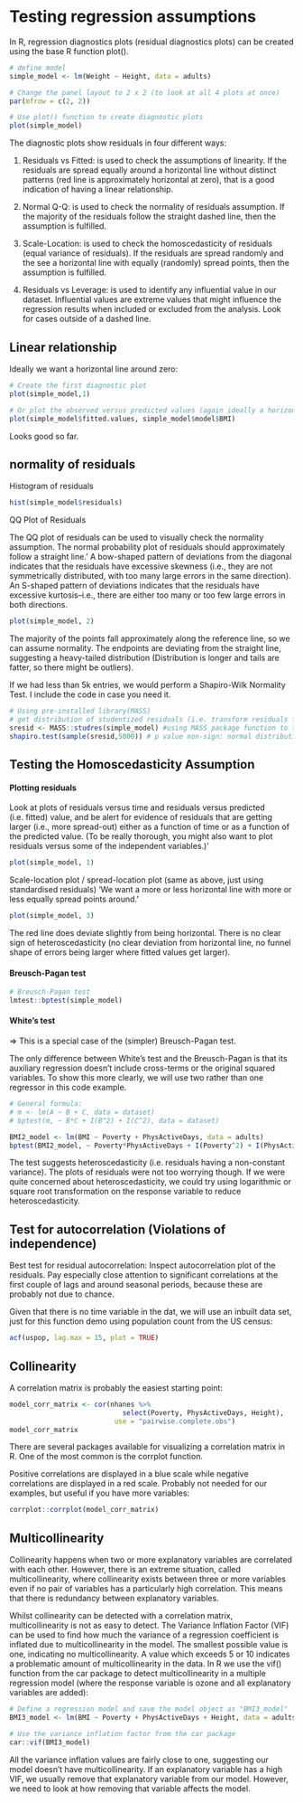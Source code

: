 
# Testing regression assumptions

In R, regression diagnostics plots (residual diagnostics plots) can be created using the base R function plot().

```r

# define model
simple_model <- lm(Weight ~ Height, data = adults)

# Change the panel layout to 2 x 2 (to look at all 4 plots at once)
par(mfrow = c(2, 2))

# Use plot() function to create diagnostic plots
plot(simple_model)
```


The diagnostic plots show residuals in four different ways:

1. Residuals vs Fitted: is used to check the assumptions of linearity. If the residuals are spread equally around a horizontal line without distinct patterns (red line is approximately horizontal at zero), that is a good indication of having a linear relationship.

2. Normal Q-Q: is used to check the normality of residuals assumption. If the majority of the residuals follow the straight dashed line, then the assumption is fulfilled.

3. Scale-Location: is used to check the homoscedasticity of residuals (equal variance of residuals). If the residuals are spread randomly and the see a horizontal line with equally (randomly) spread points, then the assumption is fulfilled.

4. Residuals vs Leverage: is used to identify any influential value in our dataset. Influential values are extreme values that might influence the regression results when included or excluded from the analysis. Look for cases outside of a dashed line.


## Linear relationship

Ideally we want a horizontal line around zero:

```r

# Create the first diagnostic plot 
plot(simple_model,1)

# Or plot the observed versus predicted values (again ideally a horizontal line)
plot(simple_model$fitted.values, simple_model$model$BMI)

```

Looks good so far.

## normality of residuals 

Histogram of residuals

```r
hist(simple_model$residuals)
```

QQ Plot of Residuals

The QQ plot of residuals can be used to visually check the normality assumption. The normal probability plot of residuals should approximately follow a straight line.'
A bow-shaped pattern of deviations from the diagonal indicates that the residuals have excessive skewness (i.e., they are not symmetrically distributed, with too many large errors in the same direction).
An S-shaped pattern of deviations indicates that the residuals have excessive kurtosis--i.e., there are either too many or too few large errors in both directions.
```r
plot(simple_model, 2)
```

The majority of the points fall approximately along the reference line, so we can assume normality. The endpoints are deviating from the straight line, suggesting a heavy-tailed distribution (Distribution is longer and tails are fatter, so there might be outliers).


If we had less than 5k entries, we would perform a Shapiro-Wilk Normality Test. I include the code in case you need it.

```r
# Using pre-installed library(MASS)
# get distribution of studentized residuals (i.e. transform residuals for test)
sresid <- MASS::studres(simple_model) #using MASS package function to transform data easily
shapiro.test(sample(sresid,5000)) # p value non-sign: normal distribution of residuals
```

## Testing the Homoscedasticity Assumption

####  Plotting residuals

Look at plots of residuals versus time and residuals versus predicted (i.e. fitted) value, and be alert for evidence of residuals that are getting larger (i.e., more spread-out) either as a function of time or as a function of the predicted value. (To be really thorough, you might also want to plot residuals versus some of the independent variables.)'

```r
plot(simple_model, 1)
```

Scale-location plot / spread-location plot (same as above, just using standardised residuals)
'We want a more or less horizontal line with more or less equally spread points around.'

```r
plot(simple_model, 3)
```
The red line does deviate slightly from being horizontal. There is no clear sign of heteroscedasticity (no clear deviation from horizontal line, no funnel shape of errors being larger where fitted values get larger). 


#### Breusch-Pagan test 


```r
# Breusch-Pagan test
lmtest::bptest(simple_model)
```

####  White's test
=> This is a special case of the (simpler) Breusch-Pagan test.

The only difference between White’s test and the Breusch-Pagan is that its auxiliary regression doesn’t include cross-terms or the original squared variables. To show this more clearly, we will use two rather than one regressor in this code example.
```r

# General formula:
# m <- lm(A ~ B + C, data = dataset) 
# bptest(m, ~ B*C + I(B^2) + I(C^2), data = dataset)

BMI2_model <- lm(BMI ~ Poverty + PhysActiveDays, data = adults)
bptest(BMI2_model, ~ Poverty*PhysActiveDays + I(Poverty^2) + I(PhysActiveDays^2), data = adults)

```
The test suggests heteroscedasticity (i.e. residuals having a non-constant variance). The plots of residuals were not too worrying though. If we were quite concerned about heteroscedasticity, we could try using logarithmic or square root transformation on the response variable to reduce heteroscedasticity.


## Test for autocorrelation (Violations of independence) 
Best test for residual autocorrelation: Inspect autocorrelation plot of the residuals.
Pay especially close attention to significant correlations at the first couple of lags and around seasonal periods, because these are probably not due to chance.

Given that there is no time variable in the dat, we will use an inbuilt data set, just for this function demo using population count from the US census:
```r
acf(uspop, lag.max = 15, plot = TRUE)
```

## Collinearity 

A correlation matrix is probably the easiest starting point:

```r
model_corr_matrix <- cor(nhanes %>% 
                            select(Poverty, PhysActiveDays, Height),
                          use = "pairwise.complete.obs")
model_corr_matrix
```

There are several packages available for visualizing a correlation matrix in R. One of the most common is the corrplot function. 

Positive correlations are displayed in a blue scale while negative correlations are displayed in a red scale. Probably not needed for our examples, but useful if you have more variables:

```r
corrplot::corrplot(model_corr_matrix)
```

## Multicollinearity

Collinearity happens when two or more explanatory variables are correlated with each other. However, there is an extreme situation, called multicollinearity, where collinearity exists between three or more variables even if no pair of variables has a particularly high correlation. This means that there is redundancy between explanatory variables.

Whilst collinearity can be detected with a correlation matrix, multicollinearity is not as easy to detect. The Variance Inflation Factor (VIF) can be used to find how much the variance of a regression coefficient is inflated due to multicollinearity in the model. The smallest possible value is one, indicating no multicollinearity. A value which exceeds 5 or 10 indicates a problematic amount of multicollinearity in the data. In R we use the vif() function from the car package to detect multicollinearity in a multiple regression model (where the response variable is ozone and all explanatory variables are added):

```r

# Define a regression model and save the model object as "BMI3_model"
BMI3_model <- lm(BMI ~ Poverty + PhysActiveDays + Height, data = adults)

# Use the variance inflation factor from the car package
car::vif(BMI3_model)


```
All the variance inflation values are fairly close to one, suggesting our model doesn’t have multicollinearity. If an explanatory variable has a high VIF, we usually remove that explanatory variable from our model. However, we need to look at how removing that variable affects the model.

